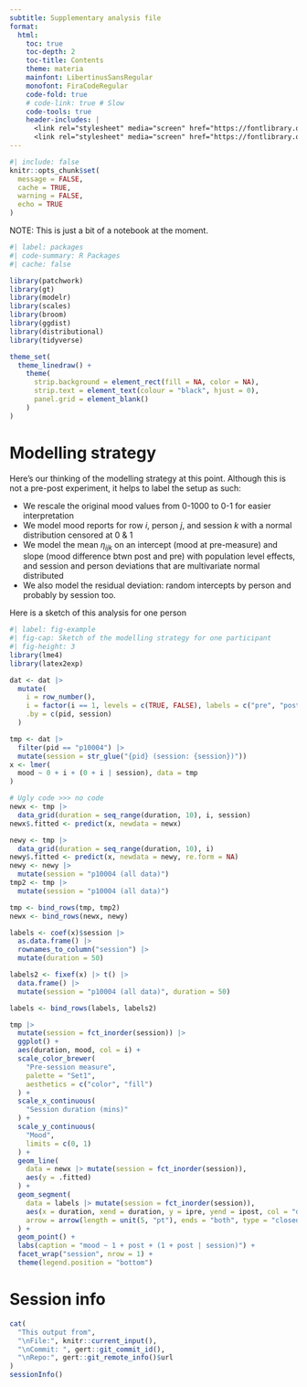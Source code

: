 ```yaml
---
subtitle: Supplementary analysis file
format:
  html:
    toc: true
    toc-depth: 2
    toc-title: Contents
    theme: materia
    mainfont: LibertinusSansRegular
    monofont: FiraCodeRegular
    code-fold: true
    # code-link: true # Slow
    code-tools: true
    header-includes: |
      <link rel="stylesheet" media="screen" href="https://fontlibrary.org//face/fira-code" type="text/css"/>
      <link rel="stylesheet" media="screen" href="https://fontlibrary.org//face/libertinus-sans" type="text/css"/> 
---
```


```r
#| include: false
knitr::opts_chunk$set(
  message = FALSE,
  cache = TRUE,
  warning = FALSE,
  echo = TRUE
)
```

NOTE: This is just a bit of a notebook at the moment.

```r
#| label: packages
#| code-summary: R Packages
#| cache: false

library(patchwork)
library(gt)
library(modelr)
library(scales)
library(broom)
library(ggdist)
library(distributional)
library(tidyverse)

theme_set(
  theme_linedraw() +
    theme(
      strip.background = element_rect(fill = NA, color = NA), 
      strip.text = element_text(colour = "black", hjust = 0), 
      panel.grid = element_blank()
    )
)
```

# Modelling strategy

Here's our thinking of the modelling strategy at this point. Although this is not a pre-post experiment, it helps to label the setup as such:

- We rescale the original mood values from 0-1000 to 0-1 for easier interpretation
- We model mood reports for row *i*, person *j*, and session *k* with a normal distribution censored at 0 & 1
- We model the mean $\eta_{ijk}$ on an intercept (mood at pre-measure) and slope (mood difference btwn post and pre) with population level effects, and session and person deviations that are multivariate normal distributed
- We also model the residual deviation: random intercepts by person and probably by session too.

Here is a sketch of this analysis for one person

```r
#| label: fig-example
#| fig-cap: Sketch of the modelling strategy for one participant
#| fig-height: 3
library(lme4)
library(latex2exp)

dat <- dat |> 
  mutate(
    i = row_number(),
    i = factor(i == 1, levels = c(TRUE, FALSE), labels = c("pre", "post")),
    .by = c(pid, session)
  )

tmp <- dat |> 
  filter(pid == "p10004") |> 
  mutate(session = str_glue("{pid} (session: {session})"))
x <- lmer(
  mood ~ 0 + i + (0 + i | session), data = tmp 
)

# Ugly code >>> no code
newx <- tmp |> 
  data_grid(duration = seq_range(duration, 10), i, session)
newx$.fitted <- predict(x, newdata = newx)

newy <- tmp |> 
  data_grid(duration = seq_range(duration, 10), i)
newy$.fitted <- predict(x, newdata = newy, re.form = NA)
newy <- newy |> 
  mutate(session = "p10004 (all data)")
tmp2 <- tmp |> 
  mutate(session = "p10004 (all data)")

tmp <- bind_rows(tmp, tmp2)
newx <- bind_rows(newx, newy)

labels <- coef(x)$session |> 
  as.data.frame() |> 
  rownames_to_column("session") |> 
  mutate(duration = 50)

labels2 <- fixef(x) |> t() |> 
  data.frame() |> 
  mutate(session = "p10004 (all data)", duration = 50)

labels <- bind_rows(labels, labels2)

tmp |> 
  mutate(session = fct_inorder(session)) |> 
  ggplot() +
  aes(duration, mood, col = i) +
  scale_color_brewer(
    "Pre-session measure",
    palette = "Set1",
    aesthetics = c("color", "fill")
  ) +
  scale_x_continuous(
    "Session duration (mins)"
  ) +
  scale_y_continuous(
    "Mood",
    limits = c(0, 1)
  ) +
  geom_line(
    data = newx |> mutate(session = fct_inorder(session)),
    aes(y = .fitted)
  ) +
  geom_segment(
    data = labels |> mutate(session = fct_inorder(session)),
    aes(x = duration, xend = duration, y = ipre, yend = ipost, col = "diff"),
    arrow = arrow(length = unit(5, "pt"), ends = "both", type = "closed")
  ) +
  geom_point() +
  labs(caption = "mood ~ 1 + post + (1 + post | session)") +
  facet_wrap("session", nrow = 1) +
  theme(legend.position = "bottom")
```

# Session info

```r
cat(
  "This output from",
  "\nFile:", knitr::current_input(),
  "\nCommit: ", gert::git_commit_id(),
  "\nRepo:", gert::git_remote_info()$url
)
sessionInfo()
```

